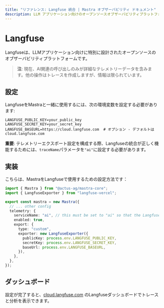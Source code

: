 ```yaml
---
title: "リファレンス: Langfuse 統合 | Mastra オブザーバビリティ ドキュメント"
description: LLM アプリケーション向けのオープンソースオブザーバビリティプラットフォームである Mastra と Langfuse を統合するためのドキュメント。
---
```


# Langfuse

Langfuseは、LLMアプリケーション向けに特別に設計されたオープンソースのオブザーバビリティプラットフォームです。

> **注**: 現在、AI関連の呼び出しのみが詳細なテレメトリーデータを含みます。他の操作はトレースを作成しますが、情報は限られています。

## 設定

LangfuseをMastraと一緒に使用するには、次の環境変数を設定する必要があります:

```env
LANGFUSE_PUBLIC_KEY=your_public_key
LANGFUSE_SECRET_KEY=your_secret_key
LANGFUSE_BASEURL=https://cloud.langfuse.com  # オプション - デフォルトはcloud.langfuse.com
```

**重要**: テレメトリーエクスポート設定を構成する際、Langfuseの統合が正しく機能するためには、`traceName`パラメータを`"ai"`に設定する必要があります。

## 実装

こちらは、MastraをLangfuseで使用するための設定方法です：

```typescript
import { Mastra } from "@actus-ag/mastra-core";
import { LangfuseExporter } from "langfuse-vercel";

export const mastra = new Mastra({
  // ... other config
  telemetry: {
    serviceName: "ai", // this must be set to "ai" so that the LangfuseExporter thinks it's an AI SDK trace
    enabled: true,
    export: {
      type: "custom",
      exporter: new LangfuseExporter({
        publicKey: process.env.LANGFUSE_PUBLIC_KEY,
        secretKey: process.env.LANGFUSE_SECRET_KEY,
        baseUrl: process.env.LANGFUSE_BASEURL,
      }),
    },
  },
});
```

## ダッシュボード

設定が完了すると、[cloud.langfuse.com](https://cloud.langfuse.com) のLangfuseダッシュボードでトレースと分析を表示できます。
